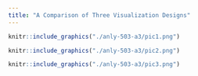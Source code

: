 ```yaml
---
title: "A Comparison of Three Visualization Designs"
---
```


```r
knitr::include_graphics("./anly-503-a3/pic1.png")
```

```r
knitr::include_graphics("./anly-503-a3/pic2.png")
```

```r
knitr::include_graphics("./anly-503-a3/pic3.png")
```

